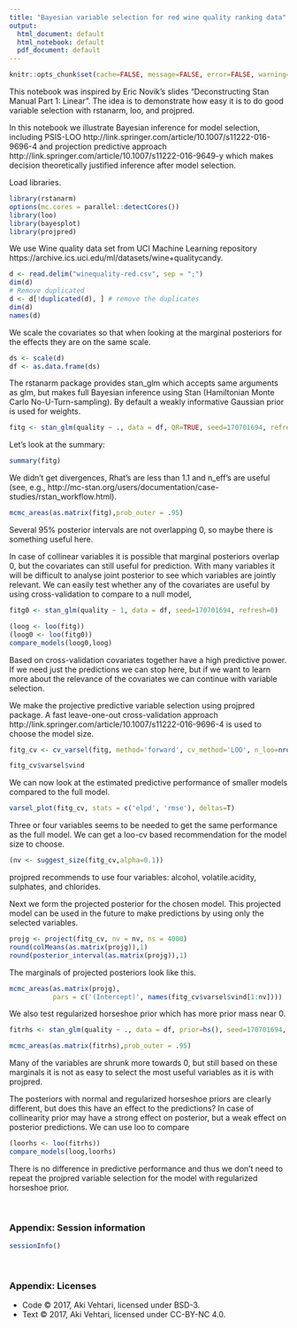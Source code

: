```yaml
---
title: "Bayesian variable selection for red wine quality ranking data"
output:
  html_document: default
  html_notebook: default
  pdf_document: default
---
```


```r
knitr::opts_chunk$set(cache=FALSE, message=FALSE, error=FALSE, warning=FALSE, comment=NA, out.width='95%')
```

This notebook was inspired by Eric Novik's slides "Deconstructing Stan Manual Part 1: Linear". The idea is to demonstrate how easy it is to do good variable selection with rstanarm, loo, and projpred.

In this notebook we illustrate Bayesian inference for model selection, including PSIS-LOO http://link.springer.com/article/10.1007/s11222-016-9696-4 and projection predictive approach http://link.springer.com/article/10.1007/s11222-016-9649-y which makes decision theoretically justified inference after model selection.

Load libraries.
```r
library(rstanarm)
options(mc.cores = parallel::detectCores())
library(loo)
library(bayesplot)
library(projpred)
```

We use Wine quality data set from UCI Machine Learning repository https://archive.ics.uci.edu/ml/datasets/wine+qualitycandy.
```r
d <- read.delim("winequality-red.csv", sep = ";")
dim(d)
# Remove duplicated
d <- d[!duplicated(d), ] # remove the duplicates
dim(d)
names(d)
```

We scale the covariates so that when looking at the marginal posteriors for the effects they are on the same scale. 
```r
ds <- scale(d)
df <- as.data.frame(ds)
```

The rstanarm package provides stan_glm which accepts same arguments as glm, but makes full Bayesian inference using Stan (Hamiltonian Monte Carlo No-U-Turn-sampling). By default a weakly informative Gaussian prior is used for weights.
```r
fitg <- stan_glm(quality ~ ., data = df, QR=TRUE, seed=170701694, refresh=0)
```
Let's look at the summary:
```r
summary(fitg)
```

We didn't get divergences, Rhat's are less than 1.1 and n_eff's are useful (see, e.g., http://mc-stan.org/users/documentation/case-studies/rstan_workflow.html).

```r
mcmc_areas(as.matrix(fitg),prob_outer = .95)
```

Several 95% posterior intervals are not overlapping 0, so maybe there is something useful here.

In case of collinear variables it is possible that marginal posteriors overlap 0, but the covariates can still useful for prediction. With many variables it will be difficult to analyse joint posterior to see which variables are jointly relevant. We can easily test whether any of the covariates are useful by using cross-validation to compare to a null model,
```r
fitg0 <- stan_glm(quality ~ 1, data = df, seed=170701694, refresh=0)
```

```r
(loog <- loo(fitg))
(loog0 <- loo(fitg0))
compare_models(loog0,loog)
```

Based on cross-validation covariates together have a high predictive power. If we need just the predictions we can stop here, but if we want to learn more about the relevance of the covariates we can continue with variable selection.

We make the projective predictive variable selection using projpred package. A fast leave-one-out cross-validation approach http://link.springer.com/article/10.1007/s11222-016-9696-4 is used to choose the model size.
```r
fitg_cv <- cv_varsel(fitg, method='forward', cv_method='LOO', n_loo=nrow(df))
```

```r
fitg_cv$varsel$vind
```

We can now look at the estimated predictive performance of smaller models compared to the full model.
```r
varsel_plot(fitg_cv, stats = c('elpd', 'rmse'), deltas=T)
```

Three or four variables seems to be needed to get the same performance as the full model.
We can get a loo-cv based recommendation for the model size to choose.
```r
(nv <- suggest_size(fitg_cv,alpha=0.1))
```
projpred recommends to use four variables: alcohol, volatile.acidity, sulphates, and chlorides.

Next we form the projected posterior for the chosen model. This projected model can be used in the future to make predictions by using only the selected variables.
```r
projg <- project(fitg_cv, nv = nv, ns = 4000)
round(colMeans(as.matrix(projg)),1)
round(posterior_interval(as.matrix(projg)),1)
```

The marginals of projected posteriors look like this.
```r
mcmc_areas(as.matrix(projg), 
           pars = c('(Intercept)', names(fitg_cv$varsel$vind[1:nv])))
```


We also test regularized horseshoe prior which has more prior mass near 0.
```r
fitrhs <- stan_glm(quality ~ ., data = df, prior=hs(), seed=170701694, refresh=0)
```

```r
mcmc_areas(as.matrix(fitrhs),prob_outer = .95)
```

Many of the variables are shrunk more towards 0, but still based on these marginals it is not as easy to select the most useful variables as it is with projpred.

The posteriors with normal and regularized horseshoe priors are clearly different, but does this have an effect to the predictions? In case of collinearity prior may have a strong effect on posterior, but a weak effect on posterior predictions. We can use loo to compare

```r
(loorhs <- loo(fitrhs))
compare_models(loog,loorhs)
```
There is no difference in predictive performance and thus we don't need to repeat the projpred variable selection for the model with regularized horseshoe prior.


<br />


### Appendix: Session information

```r
sessionInfo()
```

<br />


### Appendix: Licenses

* Code &copy; 2017, Aki Vehtari, licensed under BSD-3.
* Text &copy; 2017, Aki Vehtari, licensed under CC-BY-NC 4.0.
